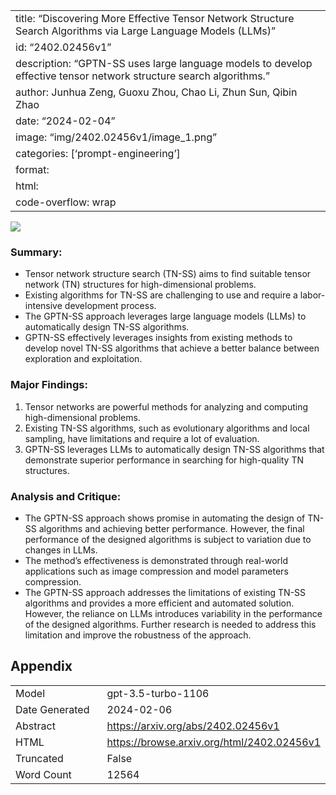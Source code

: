 
---
title: "Discovering More Effective Tensor Network Structure Search Algorithms via Large Language Models (LLMs)"
id: "2402.02456v1"
description: "GPTN-SS uses large language models to develop effective tensor network structure search algorithms."
author: Junhua Zeng, Guoxu Zhou, Chao Li, Zhun Sun, Qibin Zhao
date: "2024-02-04"
image: "img/2402.02456v1/image_1.png"
categories: ['prompt-engineering']
format:
  html:
    code-overflow: wrap
---

![](img/2402.02456v1/image_1.png)

### **Summary:**
- Tensor network structure search (TN-SS) aims to find suitable tensor network (TN) structures for high-dimensional problems.
- Existing algorithms for TN-SS are challenging to use and require a labor-intensive development process.
- The GPTN-SS approach leverages large language models (LLMs) to automatically design TN-SS algorithms.
- GPTN-SS effectively leverages insights from existing methods to develop novel TN-SS algorithms that achieve a better balance between exploration and exploitation.

### Major Findings:
1. Tensor networks are powerful methods for analyzing and computing high-dimensional problems.
2. Existing TN-SS algorithms, such as evolutionary algorithms and local sampling, have limitations and require a lot of evaluation.
3. GPTN-SS leverages LLMs to automatically design TN-SS algorithms that demonstrate superior performance in searching for high-quality TN structures.

### Analysis and Critique:
- The GPTN-SS approach shows promise in automating the design of TN-SS algorithms and achieving better performance. However, the final performance of the designed algorithms is subject to variation due to changes in LLMs.
- The method's effectiveness is demonstrated through real-world applications such as image compression and model parameters compression.
- The GPTN-SS approach addresses the limitations of existing TN-SS algorithms and provides a more efficient and automated solution. However, the reliance on LLMs introduces variability in the performance of the designed algorithms. Further research is needed to address this limitation and improve the robustness of the approach.

## Appendix

|          |          |
|----------|----------|
| Model     | gpt-3.5-turbo-1106       |
| Date Generated     | 2024-02-06       |
| Abstract | [https://arxiv.org/abs/2402.02456v1](https://arxiv.org/abs/2402.02456v1)        |
| HTML     | [https://browse.arxiv.org/html/2402.02456v1](https://browse.arxiv.org/html/2402.02456v1)       |
| Truncated       | False       |
| Word Count       | 12564       |